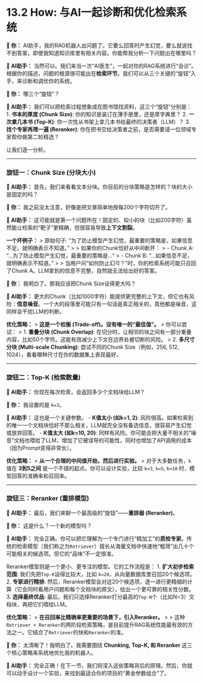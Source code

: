 # 13.2 How: 与AI一起诊断和优化检索系统

::: {.callout-note title="与AI的探索之旅"}
**👤 你：**
AI助手，我的RAG机器人出问题了。它要么回答时产生幻觉，要么就说找不到答案，即使我知道知识库里有相关内容。你能帮我分析一下问题出在哪里吗？

**🤖 AI助手：**
当然可以。我们来当一次“AI医生”，一起对你的RAG系统进行“会诊”。根据你的描述，问题的根源很可能出在**检索环节**。我们可以从三个关键的“旋钮”入手，来诊断和调优你的系统。

**👤 你：**
哪三个“旋钮”？

**🤖 AI助手：**
我们可以把检索过程想象成在图书馆找资料，这三个“旋钮”分别是：
1.  **书本的厚度 (Chunk Size)**: 你的知识是装订在薄手册里，还是厚字典里？
2.  **一次拿几本书 (Top-K)**: 你一次性从书架上拿几本书给最终的决策者（LLM）？
3.  **找个专家再筛一遍 (Reranker)**: 你在把书交给决策者之前，是否需要请一位领域专家帮你做第二轮精选？

让我们逐一分析。

---

### 旋钮一：Chunk Size (分块大小)

**🤖 AI助手：**
首先，我们来看看文本分块。你目前的分块策略是怎样的？块的大小是固定的吗？

**👤 你：**
我之前没太注意，好像是把文章简单地按每200个字符切开了。

**🤖 AI助手：**
这可能就是第一个问题所在！固定的、较小的块（比如200字符）虽然能让检索的“靶子”更精确，但很容易导致**上下文割裂**。

**一个坏例子：**
> 原始句子: “为了防止模型产生幻觉，最重要的策略是，如果信息不足，就明确表示不知道。”
>
> 如果你的Chunk恰好从中间断开：
> -   Chunk A: “...为了防止模型产生幻觉，最重要的策略是...”
> -   Chunk B: “...如果信息不足，就明确表示不知道。”
>
> 当用户问“如何防止幻각？”时，你的检索系统可能只召回了Chunk A。LLM拿到的信息不完整，自然就无法给出好的答案。

**👤 你：**
我明白了。那我应该把Chunk Size设得更大吗？

**🤖 AI助手：**
更大的Chunk（比如1000字符）能提供更完整的上下文，但它也有风险：**信息噪音**。一个大的段落里可能只有一句话是真正相关的，其他都是噪音，这同样会干扰LLM的判断。

**优化策略：**
> **这是一个权衡 (Trade-off)。没有唯一的“最佳值”。**
> 你可以尝试：
> 1.  **重叠分块 (Chunk Overlap)**: 在切分时，让相邻的块之间有一部分重叠内容，比如50个字符。这能有效减少上下文在边界处被切断的风险。
> 2.  **多尺寸分块 (Multi-scale Chunking)**: 尝试不同的Chunk Size（例如，256, 512, 1024），看看哪种尺寸在你的数据集上表现最好。

---

### 旋钮二：Top-K (检索数量)

**🤖 AI助手：**
你现在每次检索，会返回多少个文档块给LLM？

**👤 你：**
我设置的是 `k=3`。

**🤖 AI助手：**
这也是一个关键参数。
-   **K值太小 (如k=1, 2)**: 风险很高。如果检索到的唯一一个文档块恰好不那么相关，LLM就完全没有备选信息，很容易产生幻觉或放弃回答。
-   **K值太大 (如k=10, 20)**: 同样有风险。你可能会把大量不相关的“噪音”文档也喂给了LLM，增加了它被误导的可能性，同时也增加了API调用的成本（因为Prompt变得非常长）。

**优化策略：**
> **从一个合理的中间值开始，然后进行实验。**
> 对于大多数任务，`k` 值在 **3到5之间** 是一个不错的起点。你可以设计实验，比较 `k=3`, `k=5`, `k=10` 时，模型回答的准确率和召回率。

---

### 旋钮三：Reranker (重排模型)

**🤖 AI助手：**
最后，我们来聊一个最高级的“旋钮”——**重排器 (Reranker)**。

**👤 你：**
这是什么？一个新的模型吗？

**🤖 AI助手：**
完全正确。你可以把它理解为一个专门进行“精加工”的**质检专家**。传统的检索模型（我们称之为`Retriever`）擅长从海量文档中快速地“粗筛”出几十个可能相关的候选项。但它的“品味”不一定很准。

Reranker模型则是一个更小、更专注的模型。它的工作流程是：
1.  **扩大初步检索范围**: 我们先把`Top-K`设得比较大，比如 `k=20`，从向量数据库里召回20个候选项。
2.  **专家进行精排**: 然后，Reranker模型会对这20个候选项，逐一进行更精细的计算（它会同时看用户问题和每个文档块的原文），给出一个更可靠的相关性分数。
3.  **选择最终优品**: 最后，我们只选择Reranker打分最高的`Top-N`个（比如N=3）文档块，再把它们喂给LLM。

**优化策略：**
> **在召回率比精确率更重要的场景下，引入Reranker。**
>
> 这种`Retriever + Reranker`的两阶段检索策略，是目前提升RAG系统性能最有效的方法之一。它结合了`Retriever`的快和`Reranker`的准。

**👤 你：**
太清晰了！我明白了。我需要围绕 **Chunking, Top-K, 和 Reranker** 这三个核心策略来系统地优化我的机器人。

**🤖 AI助手：**
完全正确！在下一节，我们将深入这些策略背后的原理。然后，你就可以动手设计一个实验，来找到最适合你的项目的“黄金参数组合”了。
:::
